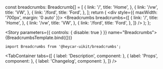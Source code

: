 

<!-- Meta -->

<Meta title="Components/Molecules/Breadcrumbs" component={Breadcrumbs} />

  const breadcrumbs: Breadcrumb[] = [
    {
      link: '/',
      title: 'Home',
    },
    {
      link: '/vw',
      title: 'VW',
    },
    {
      link: '/ford',
      title: 'Ford',
    },
  ];
  return (
    <div style={{ maxWidth: '700px', margin: '0 auto' }}>
      <Breadcrumbs
        breadcrumbs={[
          {
            link: '/',
            title: 'Home',
          },
          {
            link: '/vw',
            title: 'VW',
          },
          {
            link: '/ford',
            title: 'Ford',
          },
        ]}
      />
    </div>
  );
};

<!-- Canvas -->

<Story parameters={{ controls: { disable: true } }} name="Breadcrumbs">
  {BreadcrumbsTemplate.bind({})}
</Story>

<!-- Docs -->

<ComponentHeader
  name="Breadcrumbs"
  version={version}
  stage={3}
  design="https://www.figma.com/file/rrvkvQEoVTOHa7MzyKSaoz/OTP-Global-Design-System?node-id=4289%3A100591"
/>

```tsx
import Breadcrumbs from '@heycar-uikit/breadcrumbs';
```

<!-- Description -->

<TabContainer
  tabs={[
    { label: 'Description', component: <Description /> },
    { label: 'Props', component: <Props of={Breadcrumbs} /> },
    { label: 'Changelog', component: <Changelog /> },
  ]}
/>
